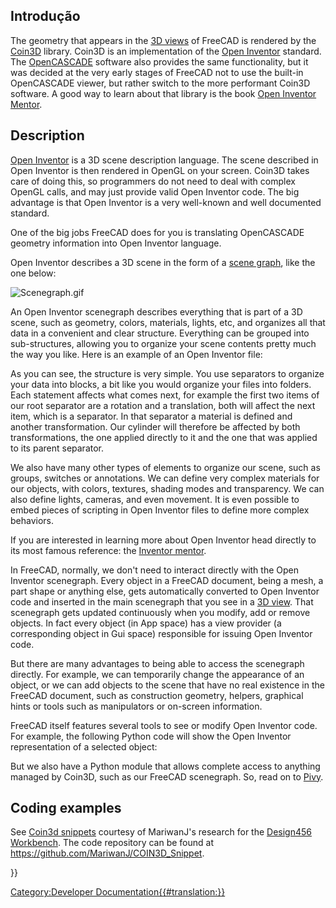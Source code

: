 <languages/>

{{Docnav
|[[Scripted_objects|Scripted objects]]
|[[Pivy|Pivy]]
}}

{{TOCright}}

==Introdução==

The geometry that appears in the [[3D_view|3D views]] of FreeCAD is rendered by the [https://en.wikipedia.org/wiki/Coin3D Coin3D] library. Coin3D is an implementation of the [https://en.wikipedia.org/wiki/Open_Inventor Open Inventor] standard. The [https://en.wikipedia.org/wiki/Open_Cascade_Technology OpenCASCADE] software also provides the same functionality, but it was decided at the very early stages of FreeCAD not to use the built-in OpenCASCADE viewer, but rather switch to the more performant Coin3D software. A good way to learn about that library is the book [http://www-evasion.imag.fr/Membres/Francois.Faure/doc/inventorMentor/sgi_html/ Open Inventor Mentor].

==Description==

[https://en.wikipedia.org/wiki/Open_Inventor Open Inventor] is a 3D scene description language. The scene described in Open Inventor is then rendered in OpenGL on your screen. Coin3D takes care of doing this, so programmers do not need to deal with complex OpenGL calls, and may just provide valid Open Inventor code. The big advantage is that Open Inventor is a very well-known and well documented standard.

One of the big jobs FreeCAD does for you is translating OpenCASCADE geometry information into Open Inventor language.

Open Inventor describes a 3D scene in the form of a [https://en.wikipedia.org/wiki/Scene_graph scene graph], like the one below:

[[Image:Scenegraph.gif]]
{{Caption|Image taken from [https://web.archive.org/web/20190807185912/http://www-evasion.imag.fr/~Francois.Faure/doc/inventorMentor/sgi_html/ Inventor mentor]}}

An Open Inventor scenegraph describes everything that is part of a 3D scene, such as geometry, colors, materials, lights, etc, and organizes all that data in a convenient and clear structure. Everything can be grouped into sub-structures, allowing you to organize your scene contents pretty much the way you like. Here is an example of an Open Inventor file:

{{Code|lang=bash|code=
#Inventor V2.0 ascii
 
Separator { 
    RotationXYZ {	
       axis Z
       angle 0
    }
    Transform {
       translation 0 0 0.5
    }
    Separator {	
       Material {
          diffuseColor 0.05 0.05 0.05
       }
       Transform {
          rotation 1 0 0 1.5708
          scaleFactor 0.2 0.5 0.2
       }
       Cylinder {
       }
    }
}
}}

As you can see, the structure is very simple. You use separators to organize your data into blocks, a bit like you would organize your files into folders. Each statement affects what comes next, for example the first two items of our root separator are a rotation and a translation, both will affect the next item, which is a separator. In that separator a material is defined and another transformation. Our cylinder will therefore be affected by both transformations, the one applied directly to it and the one that was applied to its parent separator.

We also have many other types of elements to organize our scene, such as groups, switches or annotations. We can define very complex materials for our objects, with colors, textures, shading modes and transparency. We can also define lights, cameras, and even movement. It is even possible to embed pieces of scripting in Open Inventor files to define more complex behaviors.

If you are interested in learning more about Open Inventor head directly to its most famous reference: the [http://www-evasion.imag.fr/~Francois.Faure/doc/inventorMentor/sgi_html/ Inventor mentor].

In FreeCAD, normally, we don't need to interact directly with the Open Inventor scenegraph. Every object in a FreeCAD document, being a mesh, a part shape or anything else, gets automatically converted to Open Inventor code and inserted in the main scenegraph that you see in a [[3D_view|3D view]]. That scenegraph gets updated continuously when you modify, add or remove objects. In fact every object (in App space) has a view provider (a corresponding object in Gui space) responsible for issuing Open Inventor code.

But there are many advantages to being able to access the scenegraph directly. For example, we can temporarily change the appearance of an object, or we can add objects to the scene that have no real existence in the FreeCAD document, such as construction geometry, helpers, graphical hints or tools such as manipulators or on-screen information.

FreeCAD itself features several tools to see or modify Open Inventor code. For example, the following Python code will show the Open Inventor representation of a selected object:

{{Code|code=
obj = FreeCAD.ActiveDocument.ActiveObject
viewprovider = obj.ViewObject
print viewprovider.toString()

}}

But we also have a Python module that allows complete access to anything managed by Coin3D, such as our FreeCAD scenegraph. So, read on to [[Pivy|Pivy]].

== Coding examples ==

See [[Coin3d_snippets|Coin3d snippets]] courtesy of MariwanJ's research for the [[Design456_Workbench|Design456 Workbench]]. The code repository can be found at https://github.com/MariwanJ/COIN3D_Snippet.
{{Top}}

{{Docnav
|[[Scripted_objects|Scripted objects]]
|[[Pivy|Pivy]]
}}

{{Powerdocnavi{{#translation:}}}}
[[Category:Developer Documentation{{#translation:}}]]